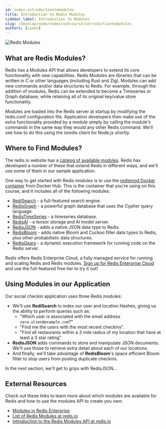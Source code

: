 ```yaml
---
id: index-introductiontomodules
title: Introduction to Redis Modules
sidebar_label: Introduction to Modules
slug: /develop/node/nodecrashcourse/introductiontomodules
authors: [simon]
---
```



<Authors frontMatter={frontMatter} />

![Redis Modules](images/redis_modules.png)

## What are Redis Modules?

Redis has a Modules API that allows developers to extend its core functionality with new capabilities. Redis Modules are libraries that can be written in C or other languages (including Rust and Zig). Modules can add new commands and/or data structures to Redis. For example, through the addition of modules, Redis can be extended to become a Timeseries or Graph database, while retaining all of its original key/value store functionality.

Modules are loaded into the Redis server at startup by modifying the redis.conf configuration file. Application developers then make use of the extra functionality provided by a module simply by calling the module's commands in the same way they would any other Redis command. We'll see how to do this using the ioredis client for Node.js shortly.

## Where to Find Modules?

The redis.io website has a [catalog of available modules](https://redis.io/modules). Redis has developed a number of these that extend Redis in different ways, and we'll use some of them in our sample application.

One way to get started with Redis modules is to use the [redismod Docker container](https://registry.hub.docker.com/r/redislabs/redismod) from Docker Hub. This is the container that you're using on this course, and it includes all of the following modules:

- [RediSearch](https://redisearch.io/) - a full-featured search engine.
- [RedisGraph](https://redisgraph.io/) - a powerful graph database that uses the Cypher query language.
- [RedisTimeSeries](https://redistimeseries.io/) - a timeseries database.
- [RedisAI](https://redisai.io/) - a tensor storage and AI model server.
- [RedisJSON](https://redisjson.io/) - adds a native JSON data type to Redis.
- [RedisBloom](https://redisbloom.io/) - adds native Bloom and Cuckoo filter data types to Redis, plus other probabilistic data structures.
- [RedisGears](https://redisgears.io/) - a dynamic execution framework for running code on the Redis server.

Redis offers Redis Enterprise Cloud, a fully managed service for running and scaling Redis and Redis modules. [Sign up for Redis Enterprise Cloud](https://redis.com/try-free/) and use the full-featured free tier to try it out!

## Using Modules in our Application

Our social checkin application uses three Redis modules:

- We'll use **RediSearch** to index our user and location Hashes, giving us the ability to perform queries such as:
  - "Which user is associated with the email address `sara.olsen@example.com`?"
  - "Find me the users with the most recent checkins".
  - "Find all restaurants within a 3 mile radius of my location that have at least a 3 star rating"
- **RedisJSON** adds commands to store and manipulate JSON documents. We'll use those to retrieve extra detail about each of our locations.
- And finally, we'll take advantage of **RedisBloom**'s space efficient Bloom filter to stop users from posting duplicate checkins.

In the next section, we'll get to grips with RedisJSON...

## External Resources

Check out these links to learn more about which modules are available for Redis and how to use the modules API to create you own:

- [Modules in Redis Enterprise](https://redis.com/redis-enterprise/modules/)
- [List of Redis Modules at redis.io](https://redis.io/modules)
- [Introduction to the Redis Modules API at redis.io](https://redis.io/topics/modules-intro)
